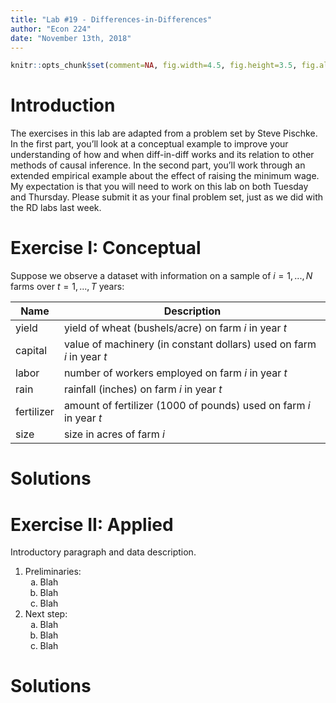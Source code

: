 ```yaml
---
title: "Lab #19 - Differences-in-Differences"
author: "Econ 224"
date: "November 13th, 2018"
---
```


<!-- knitr global options -->
```r
knitr::opts_chunk$set(comment=NA, fig.width=4.5, fig.height=3.5, fig.align = 'center')
```

# Introduction
The exercises in this lab are adapted from a problem set by Steve Pischke.
In the first part, you'll look at a conceptual example to improve your understanding of how and when diff-in-diff works and its relation to other methods of causal inference.
In the second part, you'll work through an extended empirical example about the effect of raising the minimum wage. 
My expectation is that you will need to work on this lab on both Tuesday and Thursday.
Please submit it as your final problem set, just as we did with the RD labs last week.

# Exercise I: Conceptual
Suppose we observe a dataset with information on a sample of $i = 1,...,N$ farms over $t = 1, ..., T$ years:

| Name | Description |
|-----|-----------------------------------------------|
| yield | yield of wheat (bushels/acre) on farm $i$ in year $t$ | 
| capital | value of machinery (in constant dollars) used on farm $i$ in year $t$ |
| labor | number of workers employed on farm $i$ in year $t$ |
| rain |  rainfall (inches) on farm $i$ in year $t$ |
| fertilizer | amount of fertilizer (1000 of pounds) used on farm $i$ in year $t$|
| size | size in acres of farm $i$ |


# Solutions
<!-- ANS_START -->
<!-- ANS_END -->

# Exercise II: Applied
Introductory paragraph and data description.


1. Preliminaries:
      (a) Blah 
      (b) Blah
      (c) Blah
2. Next step: 
      (a) Blah 
      (b) Blah
      (c) Blah



# Solutions
<!-- ANS_START -->
<!-- ANS_END -->
